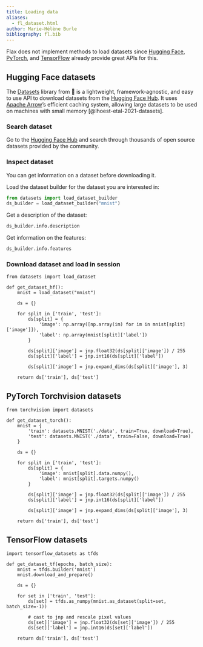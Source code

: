 ```yaml
---
title: Loading data
aliases:
  - fl_dataset.html
author: Marie-Hélène Burle
bibliography: fl.bib
---
```


:::{.def}

Flax does not implement methods to load datasets since [Hugging Face](https://github.com/huggingface/datasets), [PyTorch](https://github.com/pytorch/pytorch), and [TensorFlow](https://github.com/tensorflow/datasets) already provide great APIs for this.

:::

## Hugging Face datasets

The [Datasets](https://github.com/huggingface/datasets) library from 🤗 is a lightweight, framework-agnostic, and easy to use API to download datasets from the [Hugging Face Hub](https://huggingface.co/datasets). It uses [Apache Arrow](https://arrow.apache.org/)'s efficient caching system, allowing large datasets to be used on machines with small memory [@lhoest-etal-2021-datasets].

### Search dataset

Go to the [Hugging Face Hub](https://huggingface.co/datasets) and search through thousands of open source datasets provided by the community.

### Inspect dataset

You can get information on a dataset before downloading it.

Load the dataset builder for the dataset you are interested in:

```python
from datasets import load_dataset_builder
ds_builder = load_dataset_builder("mnist")
```

Get a description of the dataset:

```python
ds_builder.info.description
```

Get information on the features:

```python
ds_builder.info.features
```

### Download dataset and load in session

```.python
from datasets import load_dataset

def get_dataset_hf():
    mnist = load_dataset("mnist")

    ds = {}

    for split in ['train', 'test']:
        ds[split] = {
            'image': np.array([np.array(im) for im in mnist[split]['image']]),
            'label': np.array(mnist[split]['label'])
        }

        ds[split]['image'] = jnp.float32(ds[split]['image']) / 255
        ds[split]['label'] = jnp.int16(ds[split]['label'])

        ds[split]['image'] = jnp.expand_dims(ds[split]['image'], 3)

    return ds['train'], ds['test']
```

## PyTorch Torchvision datasets

```.python
from torchvision import datasets

def get_dataset_torch():
    mnist = {
        'train': datasets.MNIST('./data', train=True, download=True),
        'test': datasets.MNIST('./data', train=False, download=True)
    }

    ds = {}

    for split in ['train', 'test']:
        ds[split] = {
            'image': mnist[split].data.numpy(),
            'label': mnist[split].targets.numpy()
        }

        ds[split]['image'] = jnp.float32(ds[split]['image']) / 255
        ds[split]['label'] = jnp.int16(ds[split]['label'])

        ds[split]['image'] = jnp.expand_dims(ds[split]['image'], 3)

    return ds['train'], ds['test']
```

## TensorFlow datasets

[](https://github.com/tensorflow/datasets)

[](https://blog.tensorflow.org/2019/02/introducing-tensorflow-datasets.html)

```.python
import tensorflow_datasets as tfds

def get_dataset_tf(epochs, batch_size):
    mnist = tfds.builder('mnist')
    mnist.download_and_prepare()

    ds = {}

    for set in ['train', 'test']:
        ds[set] = tfds.as_numpy(mnist.as_dataset(split=set, batch_size=-1))

        # cast to jnp and rescale pixel values
        ds[set]['image'] = jnp.float32(ds[set]['image']) / 255
        ds[set]['label'] = jnp.int16(ds[set]['label'])

    return ds['train'], ds['test']
```
